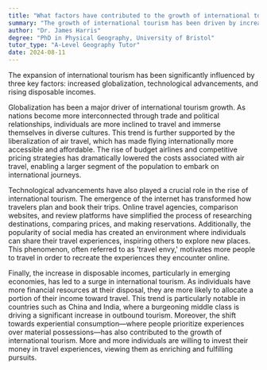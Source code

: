 ```yaml
---
title: "What factors have contributed to the growth of international tourism?"
summary: "The growth of international tourism has been driven by increased globalisation, technological advancements, and rising disposable incomes."
author: "Dr. James Harris"
degree: "PhD in Physical Geography, University of Bristol"
tutor_type: "A-Level Geography Tutor"
date: 2024-08-11
---
```


The expansion of international tourism has been significantly influenced by three key factors: increased globalization, technological advancements, and rising disposable incomes.

Globalization has been a major driver of international tourism growth. As nations become more interconnected through trade and political relationships, individuals are more inclined to travel and immerse themselves in diverse cultures. This trend is further supported by the liberalization of air travel, which has made flying internationally more accessible and affordable. The rise of budget airlines and competitive pricing strategies has dramatically lowered the costs associated with air travel, enabling a larger segment of the population to embark on international journeys.

Technological advancements have also played a crucial role in the rise of international tourism. The emergence of the internet has transformed how travelers plan and book their trips. Online travel agencies, comparison websites, and review platforms have simplified the process of researching destinations, comparing prices, and making reservations. Additionally, the popularity of social media has created an environment where individuals can share their travel experiences, inspiring others to explore new places. This phenomenon, often referred to as 'travel envy,' motivates more people to travel in order to recreate the experiences they encounter online.

Finally, the increase in disposable incomes, particularly in emerging economies, has led to a surge in international tourism. As individuals have more financial resources at their disposal, they are more likely to allocate a portion of their income toward travel. This trend is particularly notable in countries such as China and India, where a burgeoning middle class is driving a significant increase in outbound tourism. Moreover, the shift towards experiential consumption—where people prioritize experiences over material possessions—has also contributed to the growth of international tourism. More and more individuals are willing to invest their money in travel experiences, viewing them as enriching and fulfilling pursuits.
    